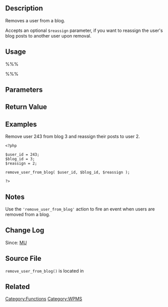 == Description ==
Removes a user from a blog.

Accepts an optional <tt>$reassign</tt> parameter, if you want to reassign the user's blog posts to another user upon removal.

== Usage ==
%%%<?php remove_user_from_blog( $user_id, $blog_id, $reassign ); ?>%%%

== Parameters ==
{{Parameter|$user_id|integer|ID of user to remove|required}}
{{Parameter|$blog_id|integer|ID of blog to remove user from|required}}
{{Parameter|$reassign|string|a user to whom to reassign the removed user's posts|optional|empty string}}

== Return Value ==
{{Return||WP_Error object&#124;boolean|<tt>[[Class_Reference/WP_Error | WP_Error]]</tt> object on failure, True on success}}

== Examples ==

Remove user 243 from blog 3 and reassign their posts to user 2.

<pre>
<?php

$user_id = 243;
$blog_id = 3;
$reassign = 2;

remove_user_from_blog( $user_id, $blog_id, $reassign );

?>
</pre>

== Notes ==
Use the <tt>'remove_user_from_blog'</tt> action to fire an event when users are removed from a blog.

== Change Log ==
Since: [[Version MU|MU]]

== Source File ==
<tt>remove_user_from_blog()</tt> is located in {{Trac|wp-includes/ms-functions.php}}

== Related ==

{{User Blog Tags}}

{{Tag Footer}}
[[Category:Functions]][[Category:WPMS]]